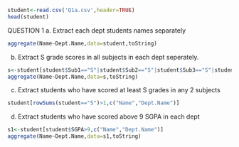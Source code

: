 ```r

student<-read.csv('Q1a.csv',header=TRUE)
head(student)
```

QUESTION 1
a. Extract each dept students names separately
```r
aggregate(Name~Dept.Name,data=student,toString)

```

b. Extract S grade scores in all subjects in each dept seperately.
```r
s<-student[student$Sub1=="S"|student$Sub2=="S"|student$Sub3=="S"|student$Sub4=="S"|student$Sub5=="S",c("Name","Dept.Name")]
aggregate(Name~Dept.Name,data=s,toString)
```

c. Extract students who have scored at least S grades in any 2 subjects
```r
student[rowSums(student=="S")>1,c("Name","Dept.Name")]

```

d. Extract students who have scored above 9 SGPA in each dept
```r
s1<-student[student$SGPA>9,c("Name","Dept.Name")]
aggregate(Name~Dept.Name,data=s1,toString)

```

